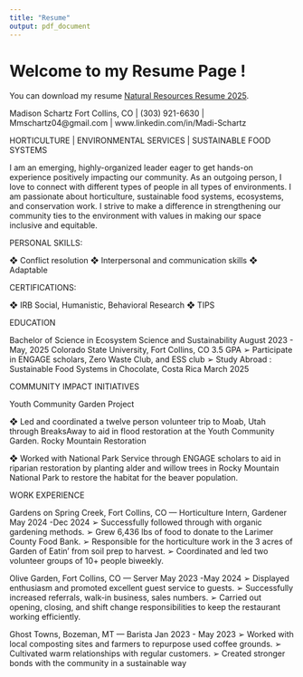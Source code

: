```yaml
---
title: "Resume"
output: pdf_document
---
```


# Welcome to my Resume Page !

You can download my resume [Natural Resources Resume 2025](file:///C:/Users/mads23/Documents/GitHub_2025/Madi-Schartz.github.io/resume.pdf).

Madison Schartz
Fort Collins, CO | (303) 921-6630 | Mmschartz04@gmail.com | www.linkedin.com/in/Madi-Schartz

HORTICULTURE | ENVIRONMENTAL SERVICES | SUSTAINABLE FOOD SYSTEMS

I am an emerging, highly-organized leader eager to get hands-on experience positively impacting our community. As an outgoing person, I love to connect with different types of people in all types of environments. I am passionate about horticulture, sustainable food systems, ecosystems, and conservation work. I strive to make a difference in strengthening our community ties to the environment with values in making our space inclusive and equitable.

PERSONAL SKILLS:

❖ Conflict resolution
❖ Interpersonal and communication skills
❖ Adaptable

CERTIFICATIONS:

❖ IRB Social, Humanistic, Behavioral Research
❖ TIPS


EDUCATION

Bachelor of Science in Ecosystem Science and Sustainability August 2023 - May, 2025
Colorado State University, Fort Collins, CO 3.5 GPA
➢ Participate in ENGAGE scholars, Zero Waste Club, and ESS club
➢ Study Abroad : Sustainable Food Systems in Chocolate, Costa Rica March 2025


COMMUNITY IMPACT INITIATIVES

Youth Community Garden Project

❖ Led and coordinated a twelve person volunteer trip to Moab, Utah through BreaksAway to aid in flood
restoration at the Youth Community Garden.
Rocky Mountain Restoration

❖ Worked with National Park Service through ENGAGE scholars to aid in riparian restoration by planting alder
and willow trees in Rocky Mountain National Park to restore the habitat for the beaver population.


WORK EXPERIENCE

Gardens on Spring Creek, Fort Collins, CO — Horticulture Intern, Gardener        May 2024 -Dec 2024
➢ Successfully followed through with organic gardening methods.
➢ Grew 6,436 lbs of food to donate to the Larimer County Food Bank.
➢ Responsible for the horticulture work in the 3 acres of Garden of Eatin’ from soil prep to harvest.
➢ Coordinated and led two volunteer groups of 10+ people biweekly.

Olive Garden, Fort Collins, CO — Server                                          May 2023 -May 2024
➢ Displayed enthusiasm and promoted excellent guest service to guests.
➢ Successfully increased referrals, walk-in business, sales numbers.
➢ Carried out opening, closing, and shift change responsibilities to keep the restaurant working efficiently.

Ghost Towns, Bozeman, MT — Barista                                              Jan 2023 - May 2023
➢ Worked with local composting sites and farmers to repurpose used coffee grounds.
➢ Cultivated warm relationships with regular customers.
➢ Created stronger bonds with the community in a sustainable way
